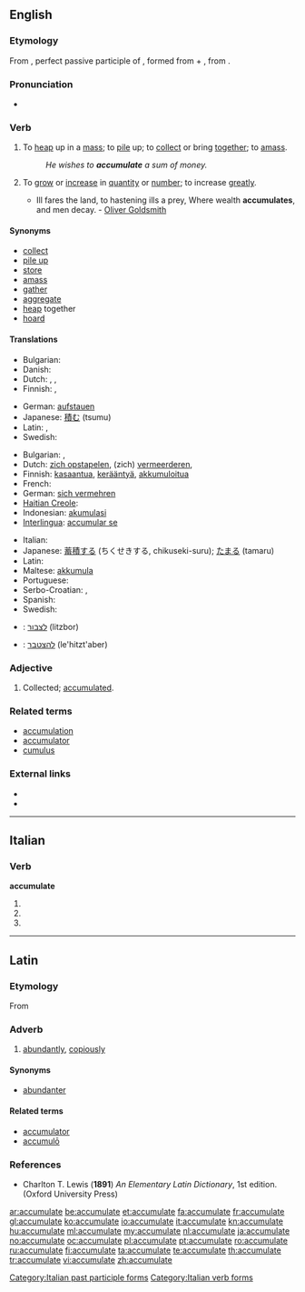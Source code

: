 ==English==

===Etymology===
From {{etyl|la}} {{term|accumulatus|accumulātus||lang=la}}, perfect passive participle of {{term|accumulo|accumulō|amass, pile up|lang=la}}, formed from {{term|ad-||to, towards, at|lang=la}} + {{term|cumulo|cumulō|heap|lang=la}}, from {{term|cumulus||heap|lang=la}}.

===Pronunciation===
* {{IPA|/əˈkjuːmjʊˌleɪt/}}

===Verb===
{{en-verb|accumulat|ing}}

# {{transitive}} To [[heap]] up in a [[mass]]; to [[pile]] up; to [[collect]] or bring [[together]]; to [[amass]].
#: ''He wishes to '''accumulate''' a sum of money.''
# {{intransitive}} To [[grow]] or [[increase]] in [[quantity]] or [[number]]; to increase [[greatly]].
#* Ill fares the land, to hastening ills a prey, Where wealth '''accumulates''', and men decay. - [[w:Oliver Goldsmith|Oliver Goldsmith]]

====Synonyms====
* [[collect]]
* [[pile up]]
* [[store]]
* [[amass]]
* [[gather]]
* [[aggregate]]
* [[heap]] together
* [[hoard]]

====Translations====
{{trans-top|to pile up}}
* Bulgarian: {{t|bg|натрупвам}}
* Danish: {{t+|da|akkumulere}}
* Dutch: {{t-|nl|opstapelen}}, {{t+|nl|vermeerderen}}, {{t|nl|accumuleren}}
* Finnish: {{t+|fi|kasata}}, {{t+|fi|kerätä}}
{{trans-mid}}
* German: [[aufstauen]]
* Japanese: [[積む]] (tsumu)
* Latin: {{t-|la|accumulo|alt=accumulō}},  {{t-|la|cumulo|alt=cumulō}}
* Swedish: {{t|sv|ackumelera}}
{{trans-bottom}}

{{trans-top|to grow in number}}
* Bulgarian: {{t|bg|събирам се}},  {{t|bg|увеличавам се}}
* Dutch: [[zich opstapelen]], (zich) [[vermeerderen]],  {{t|nl|accumuleren}}
* Finnish: [[kasaantua]], [[kerääntyä]], [[akkumuloitua]]
* French: {{t+|fr|accumuler}}
* German: [[sich vermehren]]
* [[Haitian Creole]]: {{tø|ht|akimile}}
* Indonesian: [[akumulasi]]
* [[Interlingua]]: [[accumular se]]
{{trans-mid}}
* Italian: {{t-|it|accumularsi}}
* Japanese: [[蓄積する]] (ちくせきする, chikuseki-suru); [[たまる]] (tamaru)
* Latin: {{t-|la|accumulo|alt=accumulō}}
* Maltese: [[akkumula]]
* Portuguese: {{t+|pt|acumular}}
* Serbo-Croatian: {{tø|sh|akumulirati|xs=Serbo-Croatian}},  {{tø|sh|nakupljati|xs=Serbo-Croatian}}
* Spanish: {{t-|es|acumularse}}
* Swedish: {{t|sv|ackumuleras}}
{{trans-bottom}}

{{checktrans-top}}
* {{ttbc|Hebrew}}: [[לצבור]] (litzbor)
* {{ttbc|Hebrew}}: [[להצטבר]] (le'hitzt'aber)
{{checktrans-bottom}}

===Adjective===
{{en-adj|-}}

# {{rare}} Collected; [[accumulated]].

===Related terms===
* [[accumulation]]
* [[accumulator]]
* [[cumulus]]

===External links===
* {{R:Webster 1913}}
* {{R:Century 1911}}

----

==Italian==

===Verb===
'''accumulate'''

# {{form of|[[second-person|Second-person]] [[plural]] [[present tense]]|[[accumulare#Italian|accumulare]]|lang=Italian}}
# {{form of|Second-person plural [[imperative]]|accumulare#Italian|accumulare|lang=Italian}}
# {{form of|[[feminine|Feminine]] plural|[[accumulato]]}}

[[Category:Italian past participle forms]]
[[Category:Italian verb forms]]

----

==Latin==

===Etymology===
From {{term|accumulo|accumulō|amass, pile up|lang=la}}

===Adverb===
{{la-adv|accumulat|accumulāt|e}}

# [[abundantly]], [[copiously]]

====Synonyms====
* [[abundanter]]

====Related terms====
* [[accumulator#Latin|accumulator]]
* [[accumulo#Latin|accumulō]]

===References===
* Charlton T. Lewis ('''1891''') ''An Elementary Latin Dictionary'', 1st edition. (Oxford University Press)

[[ar:accumulate]]
[[be:accumulate]]
[[et:accumulate]]
[[fa:accumulate]]
[[fr:accumulate]]
[[gl:accumulate]]
[[ko:accumulate]]
[[io:accumulate]]
[[it:accumulate]]
[[kn:accumulate]]
[[hu:accumulate]]
[[ml:accumulate]]
[[my:accumulate]]
[[nl:accumulate]]
[[ja:accumulate]]
[[no:accumulate]]
[[oc:accumulate]]
[[pl:accumulate]]
[[pt:accumulate]]
[[ro:accumulate]]
[[ru:accumulate]]
[[fi:accumulate]]
[[ta:accumulate]]
[[te:accumulate]]
[[th:accumulate]]
[[tr:accumulate]]
[[vi:accumulate]]
[[zh:accumulate]]